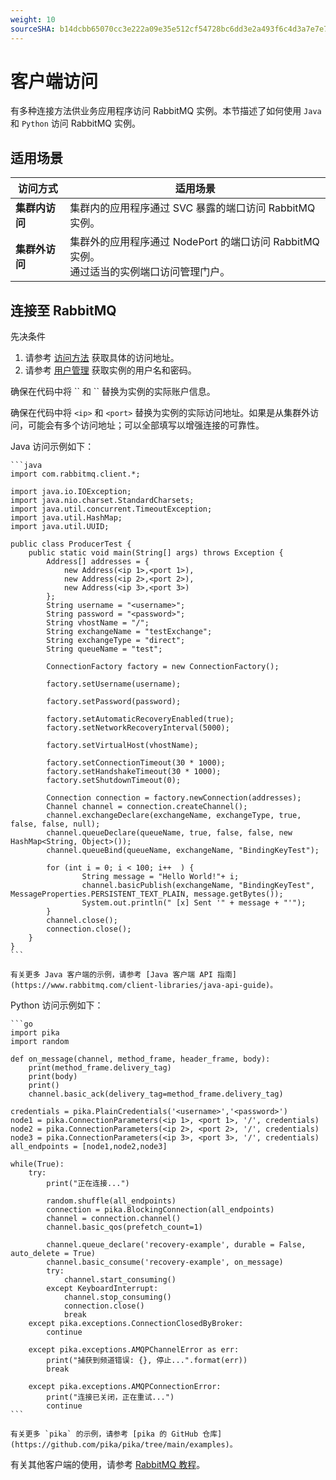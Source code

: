 ```yaml
---
weight: 10
sourceSHA: b14dcbb65070cc3e222a09e35e512cf54728bc6dd3e2a493f6c4d3a7e7e778a3
---
```


# 客户端访问

有多种连接方法供业务应用程序访问 RabbitMQ 实例。本节描述了如何使用 `Java` 和 `Python` 访问 RabbitMQ 实例。

## 适用场景

| 访问方式                  | 适用场景                                                                                                                                          |
| ------------------------ | -------------------------------------------------------------------------------------------------------------------------------------------------- |
| **集群内访问**           | 集群内的应用程序通过 SVC 暴露的端口访问 RabbitMQ 实例。                                                                                          |
| **集群外访问**           | 集群外的应用程序通过 NodePort 的端口访问 RabbitMQ 实例。<br />通过适当的实例端口访问管理门户。 |

## 连接至 RabbitMQ

先决条件

1. 请参考 [访问方法](../functions/40-accessmethod) 获取具体的访问地址。
2. 请参考 [用户管理](../functions/20-user) 获取实例的用户名和密码。

<Directive type="tip" title="提示">
  确保在代码中将 `<username>` 和 `<password>` 替换为实例的实际账户信息。

  确保在代码中将 `<ip>` 和 `<port>` 替换为实例的实际访问地址。如果是从集群外访问，可能会有多个访问地址；可以全部填写以增强连接的可靠性。
</Directive>

<Tabs>
  <Tab label="Java">
    Java 访问示例如下：

    ```java
    import com.rabbitmq.client.*;

    import java.io.IOException;
    import java.nio.charset.StandardCharsets;
    import java.util.concurrent.TimeoutException;
    import java.util.HashMap;
    import java.util.UUID;

    public class ProducerTest {
        public static void main(String[] args) throws Exception {
            Address[] addresses = {
                new Address(<ip 1>,<port 1>),
                new Address(<ip 2>,<port 2>),
                new Address(<ip 3>,<port 3>)
            };
            String username = "<username>";
            String password = "<password>";
            String vhostName = "/";
            String exchangeName = "testExchange";
            String exchangeType = "direct";
            String queueName = "test";

            ConnectionFactory factory = new ConnectionFactory();

            factory.setUsername(username);

            factory.setPassword(password);

            factory.setAutomaticRecoveryEnabled(true);
            factory.setNetworkRecoveryInterval(5000);

            factory.setVirtualHost(vhostName);

            factory.setConnectionTimeout(30 * 1000);
            factory.setHandshakeTimeout(30 * 1000);
            factory.setShutdownTimeout(0);

            Connection connection = factory.newConnection(addresses);
            Channel channel = connection.createChannel();
            channel.exchangeDeclare(exchangeName, exchangeType, true, false, false, null);
            channel.queueDeclare(queueName, true, false, false, new HashMap<String, Object>());
            channel.queueBind(queueName, exchangeName, "BindingKeyTest");

            for (int i = 0; i < 100; i++  ) {
                    String message = "Hello World!"+ i;
                    channel.basicPublish(exchangeName, "BindingKeyTest", MessageProperties.PERSISTENT_TEXT_PLAIN, message.getBytes());
                    System.out.println(" [x] Sent '" + message + "'");
            }
            channel.close();
            connection.close();
        }
    }
    ```

    有关更多 Java 客户端的示例，请参考 [Java 客户端 API 指南](https://www.rabbitmq.com/client-libraries/java-api-guide)。
  </Tab>

  <Tab label="Python">
    Python 访问示例如下：

    ```go
    import pika
    import random

    def on_message(channel, method_frame, header_frame, body):
        print(method_frame.delivery_tag)
        print(body)
        print()
        channel.basic_ack(delivery_tag=method_frame.delivery_tag)

    credentials = pika.PlainCredentials('<username>','<password>')
    node1 = pika.ConnectionParameters(<ip 1>, <port 1>, '/', credentials)
    node2 = pika.ConnectionParameters(<ip 2>, <port 2>, '/', credentials)
    node3 = pika.ConnectionParameters(<ip 3>, <port 3>, '/', credentials)
    all_endpoints = [node1,node2,node3]

    while(True):
        try:
            print("正在连接...")

            random.shuffle(all_endpoints)
            connection = pika.BlockingConnection(all_endpoints)
            channel = connection.channel()
            channel.basic_qos(prefetch_count=1)

            channel.queue_declare('recovery-example', durable = False, auto_delete = True)
            channel.basic_consume('recovery-example', on_message)
            try:
                channel.start_consuming()
            except KeyboardInterrupt:
                channel.stop_consuming()
                connection.close()
                break
        except pika.exceptions.ConnectionClosedByBroker:
            continue

        except pika.exceptions.AMQPChannelError as err:
            print("捕获到频道错误: {}, 停止...".format(err))
            break

        except pika.exceptions.AMQPConnectionError:
            print("连接已关闭，正在重试...")
            continue
    ```

    有关更多 `pika` 的示例，请参考 [pika 的 GitHub 仓库](https://github.com/pika/pika/tree/main/examples)。
  </Tab>
</Tabs>

有关其他客户端的使用，请参考 [RabbitMQ 教程](https://www.rabbitmq.com/tutorials)。
